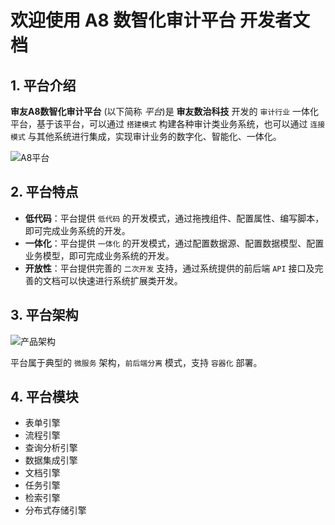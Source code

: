 # 欢迎使用 A8 数智化审计平台 开发者文档
 
## 1. 平台介绍

**审友A8数智化审计平台** (以下简称 *平台*)是 **审友数治科技** 开发的 `审计行业` 一体化平台，基于该平台，可以通过 `搭建模式` 构建各种审计类业务系统，也可以通过 `连接模式` 与其他系统进行集成，实现审计业务的数字化、智能化、一体化。

![A8平台](https://git.yonyouaud.com/a8/a8-dev-docs/-/blob/master/attachs/a8.png)

## 2. 平台特点

- **低代码**：平台提供 `低代码` 的开发模式，通过拖拽组件、配置属性、编写脚本，即可完成业务系统的开发。
- **一体化**：平台提供 `一体化` 的开发模式，通过配置数据源、配置数据模型、配置业务模型，即可完成业务系统的开发。
- **开放性**：平台提供完善的 `二次开发` 支持，通过系统提供的前后端 `API` 接口及完善的文档可以快速进行系统扩展类开发。

## 3. 平台架构

![产品架构](https://git.yonyouaud.com/a8/a8-dev-docs/-/blob/master/attachs/arch.png)

平台属于典型的 `微服务` 架构，`前后端分离` 模式，支持 `容器化` 部署。

## 4. 平台模块

- 表单引擎
- 流程引擎
- 查询分析引擎
- 数据集成引擎
- 文档引擎
- 任务引擎
- 检索引擎
- 分布式存储引擎
